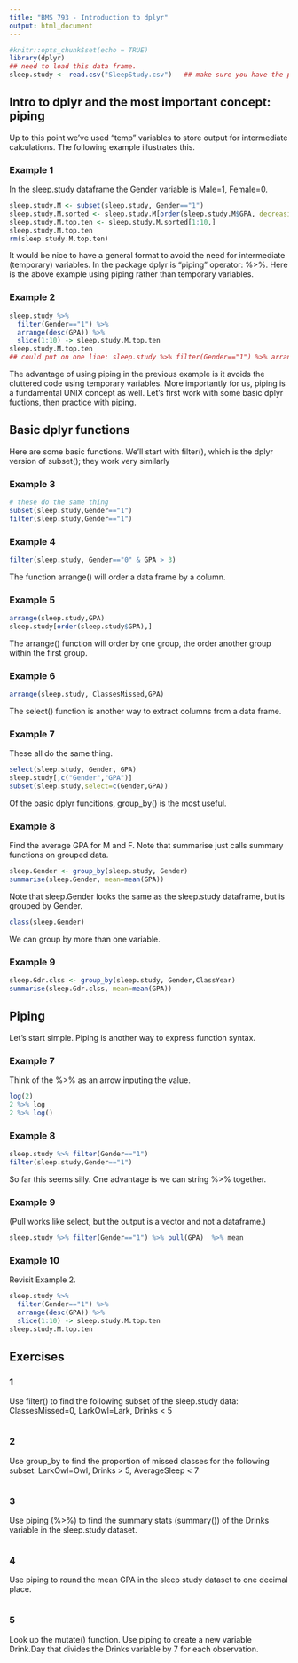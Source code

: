 ```yaml
---
title: "BMS 793 - Introduction to dplyr"
output: html_document
---
```


```r
#knitr::opts_chunk$set(echo = TRUE)
library(dplyr)
## need to load this data frame.
sleep.study <- read.csv("SleepStudy.csv")   ## make sure you have the path correct
```

## Intro to dplyr and the most important concept: piping

Up to this point we've used "temp" variables to store output for intermediate calculations.  The following example illustrates this.

### Example 1
In the sleep.study dataframe the Gender variable is Male=1, Female=0.  

```r
sleep.study.M <- subset(sleep.study, Gender=="1")
sleep.study.M.sorted <- sleep.study.M[order(sleep.study.M$GPA, decreasing = TRUE),]
sleep.study.M.top.ten <- sleep.study.M.sorted[1:10,]
sleep.study.M.top.ten
rm(sleep.study.M.top.ten)

```

It would be nice to have a general format to avoid the need for intermediate (temporary) variables.  In the package dplyr is "piping" operator: %>%.  Here is the above example using piping rather than temporary variables.

### Example 2
```r
sleep.study %>% 
  filter(Gender=="1") %>% 
  arrange(desc(GPA)) %>%
  slice(1:10) -> sleep.study.M.top.ten
sleep.study.M.top.ten
## could put on one line: sleep.study %>% filter(Gender=="1") %>% arrange(desc(GPA)) %>%  slice(1:10) -> sleep.study.M.top.ten

```

The advantage of using piping in the previous example is it avoids the cluttered code using temporary variables.  More importantly for us, piping is a fundamental UNIX concept as well.  Let's first work with some basic dplyr fuctions, then practice with piping.


## Basic dplyr functions 

Here are some basic functions.  We'll start with filter(), which is the dplyr version of subset(); they work very similarly

### Example 3

```r
# these do the same thing
subset(sleep.study,Gender=="1")
filter(sleep.study,Gender=="1")
```

### Example 4

```r
filter(sleep.study, Gender=="0" & GPA > 3)
```


The function arrange() will order a data frame by a column.

### Example 5
```r
arrange(sleep.study,GPA)
sleep.study[order(sleep.study$GPA),]
```

The arrange() function will order by one group, the order another group within the first group.

### Example 6

```r
arrange(sleep.study, ClassesMissed,GPA)

```

The select() function is another way to extract columns from a data frame.

### Example 7

These all do the same thing.

```r
select(sleep.study, Gender, GPA)
sleep.study[,c("Gender","GPA")]
subset(sleep.study,select=c(Gender,GPA))
```

Of the basic dplyr funcitions, group_by() is the most useful. 

### Example 8

Find the average GPA for M and F.  Note that summarise just calls summary functions on grouped data.
```r
sleep.Gender <- group_by(sleep.study, Gender)
summarise(sleep.Gender, mean=mean(GPA))
```

Note that sleep.Gender looks the same as the sleep.study dataframe, but is grouped by Gender.

```r
class(sleep.Gender)
```

We can group by more than one variable.

### Example 9

```r
sleep.Gdr.clss <- group_by(sleep.study, Gender,ClassYear)
summarise(sleep.Gdr.clss, mean=mean(GPA))

```



## Piping 

Let's start simple.  Piping is another way to express function syntax.  

### Example 7 

Think of the %>% as an arrow inputing the value.
```r
log(2)
2 %>% log
2 %>% log()
```

### Example 8

```r
sleep.study %>% filter(Gender=="1")
filter(sleep.study,Gender=="1")
```

So far this seems silly.  One advantage is we can string %>% together.

### Example 9

(Pull works like select, but the output is a vector and not a dataframe.) 
```r
sleep.study %>% filter(Gender=="1") %>% pull(GPA)  %>% mean

```

### Example 10

Revisit Example 2.
```r
sleep.study %>%   
  filter(Gender=="1") %>% 
  arrange(desc(GPA)) %>%
  slice(1:10) -> sleep.study.M.top.ten
sleep.study.M.top.ten

```

## Exercises

### 1

Use filter() to find the following subset of the sleep.study data: ClassesMissed=0, LarkOwl=Lark, Drinks < 5  

```r

```

### 2 

Use group_by to find the proportion of missed classes for the following subset: LarkOwl=Owl, Drinks > 5, AverageSleep < 7

```r

```

### 3 

Use piping (%>%) to find the summary stats (summary()) of the Drinks variable in the sleep.study dataset.

```r

```

### 4 

Use piping to round the mean GPA in the sleep study dataset to one decimal place.

```r

```

### 5

Look up the mutate() function.  Use piping to create a new variable Drink.Day that divides the Drinks variable by 7 for each observation.  

